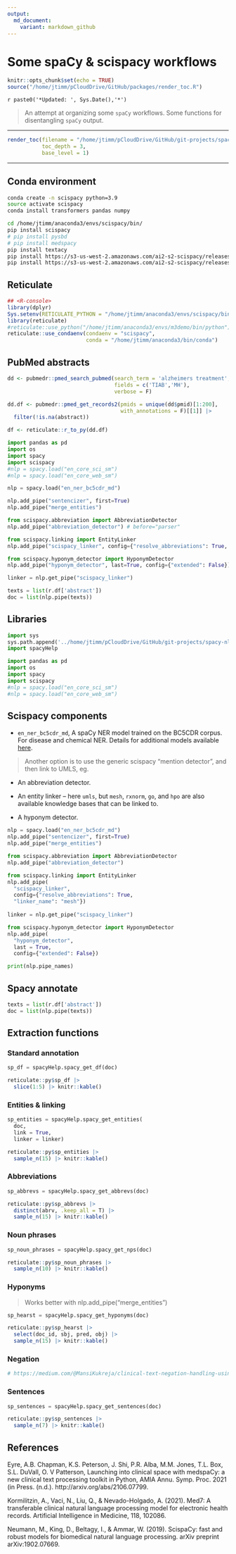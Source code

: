 ```yaml
---
output:
  md_document:
    variant: markdown_github
---
```



# Some spaCy & scispacy workflows

```r
knitr::opts_chunk$set(echo = TRUE)
source("/home/jtimm/pCloudDrive/GitHub/packages/render_toc.R")
```



`r paste0('*Updated: ', Sys.Date(),'*')` 

> An attempt at organizing some `spaCy` workflows.  Some functions for disentangling `spaCy` output.   

---



```r
render_toc(filename = "/home/jtimm/pCloudDrive/GitHub/git-projects/spacy-nlp/README.Rmd",
           toc_depth = 3,
           base_level = 1)
```


---


## Conda environment

```bash
conda create -n scispacy python=3.9
source activate scispacy 
conda install transformers pandas numpy

cd /home/jtimm/anaconda3/envs/scispacy/bin/
pip install scispacy
# pip install pysbd
# pip install medspacy
pip install textacy
pip install https://s3-us-west-2.amazonaws.com/ai2-s2-scispacy/releases/v0.5.1/en_core_sci_sm-0.5.1.tar.gz
pip install https://s3-us-west-2.amazonaws.com/ai2-s2-scispacy/releases/v0.4.0/en_ner_bc5cdr_md-0.4.0.tar.gz
```



## Reticulate

```r
## <R-console>
library(dplyr)
Sys.setenv(RETICULATE_PYTHON = "/home/jtimm/anaconda3/envs/scispacy/bin/python")
library(reticulate)
#reticulate::use_python("/home/jtimm/anaconda3/envs/m3demo/bin/python")
reticulate::use_condaenv(condaenv = "scispacy",
                         conda = "/home/jtimm/anaconda3/bin/conda")
```



## PubMed abstracts

```r
dd <- pubmedr::pmed_search_pubmed(search_term = 'alzheimers treatment', 
                                  fields = c('TIAB','MH'),
                                  verbose = F)

dd.df <- pubmedr::pmed_get_records2(pmids = unique(dd$pmid)[1:200], 
                                    with_annotations = F)[[1]] |>
  filter(!is.na(abstract))

df <- reticulate::r_to_py(dd.df)
```



```python
import pandas as pd
import os
import spacy
import scispacy
#nlp = spacy.load("en_core_sci_sm")
#nlp = spacy.load("en_core_web_sm")

nlp = spacy.load("en_ner_bc5cdr_md")

nlp.add_pipe("sentencizer", first=True)
nlp.add_pipe("merge_entities")

from scispacy.abbreviation import AbbreviationDetector
nlp.add_pipe("abbreviation_detector") # before="parser"

from scispacy.linking import EntityLinker
nlp.add_pipe("scispacy_linker", config={"resolve_abbreviations": True, "linker_name": "mesh"})

from scispacy.hyponym_detector import HyponymDetector
nlp.add_pipe("hyponym_detector", last=True, config={"extended": False})

linker = nlp.get_pipe("scispacy_linker")

texts = list(r.df['abstract'])
doc = list(nlp.pipe(texts))
```


## Libraries

```python
import sys
sys.path.append('../home/jtimm/pCloudDrive/GitHub/git-projects/spacy-nlp')
import spacyHelp
```


```python
import pandas as pd
import os
import spacy
import scispacy
#nlp = spacy.load("en_core_sci_sm")
#nlp = spacy.load("en_core_web_sm")
```



## Scispacy components

* `en_ner_bc5cdr_md`, A spaCy NER model trained on the BC5CDR corpus. For disease and chemical NER. Details for additional models available [here](https://allenai.github.io/scispacy/).

> Another option is to use the generic scispacy "mention detector", and then link to UMLS, eg. 

* An abbreviation detector.

* An entity linker -- here `umls`, but `mesh`, `rxnorm`, `go`, and `hpo` are also available knowledge bases that can be linked to.

* A hyponym detector.

```python
nlp = spacy.load("en_ner_bc5cdr_md")
nlp.add_pipe("sentencizer", first=True)
nlp.add_pipe("merge_entities")

from scispacy.abbreviation import AbbreviationDetector
nlp.add_pipe("abbreviation_detector")

from scispacy.linking import EntityLinker
nlp.add_pipe(
  "scispacy_linker", 
  config={"resolve_abbreviations": True, 
  "linker_name": "mesh"})
  
linker = nlp.get_pipe("scispacy_linker")

from scispacy.hyponym_detector import HyponymDetector
nlp.add_pipe(
  "hyponym_detector", 
  last = True, 
  config={"extended": False})
```


```python
print(nlp.pipe_names)
```





## Spacy annotate

```python
texts = list(r.df['abstract'])
doc = list(nlp.pipe(texts))
```



## Extraction functions

### Standard annotation

```python
sp_df = spacyHelp.spacy_get_df(doc)
```


```r
reticulate::py$sp_df |>
  slice(1:5) |> knitr::kable()
```




### Entities & linking

```python
sp_entities = spacyHelp.spacy_get_entities(
  doc, 
  link = True, 
  linker = linker)
```


```r
reticulate::py$sp_entities |>
  sample_n(15) |> knitr::kable()
```



### Abbreviations

```python
sp_abbrevs = spacyHelp.spacy_get_abbrevs(doc)
```


```r
reticulate::py$sp_abbrevs |>
  distinct(abrv, .keep_all = T) |>
  sample_n(15) |> knitr::kable()
```



### Noun phrases

```python
sp_noun_phrases = spacyHelp.spacy_get_nps(doc)
```


```r
reticulate::py$sp_noun_phrases |>
  sample_n(10) |> knitr::kable()
```


### Hyponyms

> Works better with nlp.add_pipe("merge_entities")

```python
sp_hearst = spacyHelp.spacy_get_hyponyms(doc)
```



```r
reticulate::py$sp_hearst |>
  select(doc_id, sbj, pred, obj) |>
  sample_n(15) |> knitr::kable()
```



### Negation

```python
# https://medium.com/@MansiKukreja/clinical-text-negation-handling-using-negspacy-and-scispacy-233ce69ab2ac
```


### Sentences

```python
sp_sentences = spacyHelp.spacy_get_sentences(doc)
```


```r
reticulate::py$sp_sentences |>
  sample_n(7) |> knitr::kable()
```



## References 

Eyre, A.B. Chapman, K.S. Peterson, J. Shi, P.R. Alba, M.M. Jones, T.L. Box, S.L. DuVall, O. V Patterson, Launching into clinical space with medspaCy: a new clinical text processing toolkit in Python, AMIA Annu. Symp. Proc. 2021 (in Press. (n.d.).
http://arxiv.org/abs/2106.07799.

Kormilitzin, A., Vaci, N., Liu, Q., & Nevado-Holgado, A. (2021). Med7: A transferable clinical natural language processing model for electronic health records. Artificial Intelligence in Medicine, 118, 102086.

Neumann, M., King, D., Beltagy, I., & Ammar, W. (2019). ScispaCy: fast and robust models for biomedical natural language processing. arXiv preprint arXiv:1902.07669.





